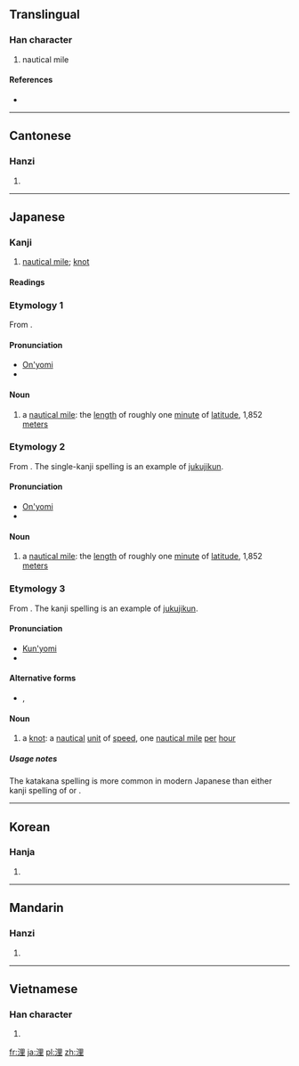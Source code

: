 ==Translingual==

===Han character===
{{Han char|rn=85|rad=水|as=07|sn=10|four=3611<sub>4</sub>|canj=水田土 (EWG)}}

# nautical mile

====References====
* {{Han ref|kx=0624.210|dkj=17485|dj=1022.050|hdz=31623.010|uh=6D6C|ud=28012|bh=AF40|bd=44864}}

----

==Cantonese==

===Hanzi===
{{yue-hanzi|jyut=|y=lei5}}

# {{defn|lang=yue|sort=水07}}

----

==Japanese==

===Kanji===
{{ja-kanji|grade=c|rs=水07}}

# [[nautical mile]]; [[knot]]

====Readings====
{{ja-readings
|on=[[り]] (ri)
|kun=[[かいり]] (kairi), [[のっと]] (notto)
}}

===Etymology 1===
From {{etyl|zho|ja|sort=り}} {{term|sc=Hani|浬}}.

====Pronunciation====
* [[音読み|On'yomi]]
* {{IPA|lang=ja|/ri/|[ɽi]}}

====Noun====
{{ja-noun|k|hira=り|rom=ri}}

# a [[nautical mile]]: the [[length]] of roughly one [[minute]] of [[latitude]], 1,852 [[meter]]s

===Etymology 2===
From {{etyl|zho|ja|sort=かいり}} {{term|sc=Hani|海里}}.  The single-kanji spelling {{Jpan|浬}} is an example of [[熟字訓#Japanese|jukujikun]].

====Pronunciation====
* [[音読み|On'yomi]]
* {{IPA|lang=ja|/ka.i.ri/|[käiɽi]}}

====Noun====
{{ja-noun|k|hira=かいり|rom=kairi}}

# a [[nautical mile]]: the [[length]] of roughly one [[minute]] of [[latitude]], 1,852 [[meter]]s

===Etymology 3===
From {{etyl|en|ja|sort=のっと}} {{term|lang=en|knot}}.  The kanji spelling {{Jpan|浬}} is an example of [[熟字訓#Japanese|jukujikun]].

====Pronunciation====
* [[訓読み|Kun'yomi]]
* {{IPA|lang=ja|/no.t.to/|[no̞tto̞]}}

====Alternative forms====
* {{l|ja|節}}, {{l|ja|ノット}}

====Noun====
{{ja-noun|k|kata=ノット|rom=notto|hidx=のっと}}

# a [[knot]]: a [[nautical]] [[unit]] of [[speed]], one [[nautical mile]] [[per]] [[hour]]

=====Usage notes=====
The katakana spelling {{l|ja|ノット}} is more common in modern Japanese than either kanji spelling of {{Jpan|浬}} or {{l|ja|節}}.

----

==Korean==

===Hanja===
{{ko-hanja|hangeul=리>이|eumhun=|rv=ri>i|mr=ri>i|y=li>i}}

# {{defn|lang=ko|sort=水07}}

----

==Mandarin==

===Hanzi===
{{cmn-hanzi|pin=[[lǐ]] ([[li3]])|wg=li<sup>3</sup>}}

# {{defn|lang=cmn|sort=水07}}

----

==Vietnamese==

===Han character===
{{vi-hantu|[[lí]], [[rí]]|rs=水07}}

# {{defn|lang=vi|sort=水07}}

[[fr:浬]]
[[ja:浬]]
[[pl:浬]]
[[zh:浬]]